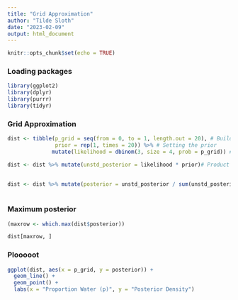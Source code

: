 ```yaml
---
title: "Grid Approximation"
author: "Tilde Sloth"
date: "2023-02-09"
output: html_document
---
```


```r
knitr::opts_chunk$set(echo = TRUE)
```

### Loading packages
```r
library(ggplot2)
library(dplyr)
library(purrr)
library(tidyr)
```

### Grid Approximation
```r
dist <- tibble(p_grid = seq(from = 0, to = 1, length.out = 20), # Building the grid 
               prior = rep(1, times = 20)) %>% # Setting the prior
              mutate(likelihood = dbinom(3, size = 4, prob = p_grid)) # Applying the likelihood functions to a cell in the grid

dist <- dist %>% mutate(unstd_posterior = likelihood * prior)# Product of likelihood
   
   
dist <- dist %>% mutate(posterior = unstd_posterior / sum(unstd_posterior)) # Standardize posterior       
  
```

### Maximum posterior
```r
(maxrow <- which.max(dist$posterior))

dist[maxrow, ]
```

### Plooooot
```r
ggplot(dist, aes(x = p_grid, y = posterior)) +
  geom_line() +
  geom_point() +
  labs(x = "Proportion Water (p)", y = "Posterior Density")
```

